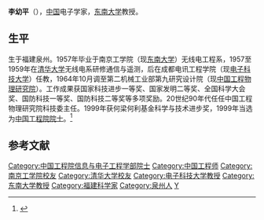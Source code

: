 {{Infobox person
| 姓名     = 李幼平
| 图像     = 
| 图像说明 = 
| 出生日期 = 1935年5月1日
| 出生地   = [[福建|福建]][[泉州|泉州]]
| 死亡日期 = <!-- {{Death date and age|YYYY|MM|DD|YYYY|MM|DD}}（死亡在前，出生在后） -->
| 死亡地   = 
| 国籍       = {{PRC}}
| 籍贯       = 
| 别名     = 
| 知名于   = 
| 职业     = 电子学家
| 母校 = [[东南大学|东南大学]]、[[清华大学|清华大学]]
}}

'''李幼平'''（{{bd|1935年|5月1日||}}），[[中国|中国]]电子学家，[[东南大学|东南大学]]教授。

==生平==
生于福建泉州。1957年毕业于南京工学院（现[[东南大学|东南大学]]）无线电工程系，1957至1959年在[[清华大学|清华大学]]无线电系研修通信与遥测，后在成都电讯工程学院（现[[电子科技大学|电子科技大学]]）任教，1964年10月调至第二机械工业部第九研究设计院（现[[中国工程物理研究院|中国工程物理研究院]]）。工作成果获国家科技进步一等奖、国家发明二等奖、全国科学大会奖、国防科技一等奖、国防科技二等奖等多项奖励。20世纪90年代任任中国工程物理研究院科技委主任。1999年获何梁何利基金科学与技术进步奖，1999年当选为[[中国工程院|中国工程院]][[院士|院士]]。<ref>{{cite web|url=http://www.cae.cn/cae/jsp/jump.jsp?oid=20111231115339234527840|title=李幼平|work=中国工程院院士信息|accessdate=2015-12-06|archive-date=2017-07-10|archive-url=https://web.archive.org/web/20170710122007/http://www.cae.cn/cae/jsp/jump.jsp?oid=20111231115339234527840|dead-url=no}}</ref>

==参考文献==
{{reflist}}

{{中国工程院信息与电子工程学部院士}}

{{DEFAULTSORT:L}}
[[Category:中国工程院信息与电子工程学部院士|Category:中国工程院信息与电子工程学部院士]]
[[Category:中国工程师|Category:中国工程师]]
[[Category:南京工学院校友|Category:南京工学院校友]]
[[Category:清华大学校友|Category:清华大学校友]]
[[Category:电子科技大学教授|Category:电子科技大学教授]]
[[Category:东南大学教授|Category:东南大学教授]]
[[Category:福建科学家|Category:福建科学家]]
[[Category:泉州人|Category:泉州人]]
[[Category:李姓|Y]]